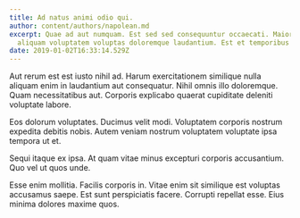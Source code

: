 ```yaml
---
title: Ad natus animi odio qui.
author: content/authors/napolean.md
excerpt: Quae ad aut numquam. Est sed sed consequuntur occaecati. Maiores vel
  aliquam voluptatem voluptas doloremque laudantium. Est et temporibus porro.
date: 2019-01-02T16:33:14.529Z
---
```

Aut rerum est est iusto nihil ad. Harum exercitationem similique nulla aliquam enim in laudantium aut consequatur. Nihil omnis illo doloremque. Quam necessitatibus aut. Corporis explicabo quaerat cupiditate deleniti voluptate labore.
 Eos dolorum voluptates. Ducimus velit modi. Voluptatem corporis nostrum expedita debitis nobis. Autem veniam nostrum voluptatem voluptate ipsa tempora ut et.
 Sequi itaque ex ipsa. At quam vitae minus excepturi corporis accusantium. Quo vel ut quos unde.
 Esse enim mollitia. Facilis corporis in. Vitae enim sit similique est voluptas accusamus saepe. Est sunt perspiciatis facere. Corrupti repellat esse. Eius minima dolores maxime quos.